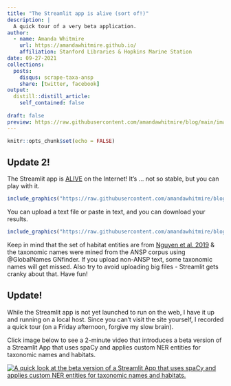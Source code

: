 ```yaml
---
title: "The Streamlit app is alive (sort of!)"
description: |
  A quick tour of a very beta application.
author:
  - name: Amanda Whitmire
    url: https://amandawhitmire.github.io/
    affiliation: Stanford Libraries & Hopkins Marine Station
date: 09-27-2021
collections:
  posts:
    disqus: scrape-taxa-ansp
    share: [twitter, facebook]
output:
  distill::distill_article:
    self_contained: false
    
draft: false
preview: https://raw.githubusercontent.com/amandawhitmire/blog/main/images/streamlit-zygote.jpg
---
```



```r
knitr::opts_chunk$set(echo = FALSE)
```

## Update 2!

The Streamlit app is [ALIVE](https://share.streamlit.io/amandawhitmire/streamlit-ansp/app.py) on the Internet! It's ... not so stable, but you can play with it. 

```r
include_graphics("https://raw.githubusercontent.com/amandawhitmire/blog/main/images/streamlit_app.jpg")
```

You can upload a text file or paste in text, and you can download your results. 

```r
include_graphics("https://raw.githubusercontent.com/amandawhitmire/blog/main/images/download_button.jpg")
```

Keep in mind that the set of habitat entities are from [Nguyen et al. 2019](https://doi.org/10.3897/BDJ.7.e29626) & the taxonomic names were mined from the ANSP corpus using @GlobalNames GNfinder. If you upload non-ANSP text, some taxonomic names will get missed. Also try to avoid uploading big files - Streamlit gets cranky about that. Have fun!

## Update! 

While the Streamlit app is not yet launched to run on the web, I have it up and running on a local host. Since you can't visit the site yourself, I recorded a quick tour (on a Friday afternoon, forgive my slow brain).

Click image below to see a 2-minute video that introduces a beta version of a Streamlit App that uses spaCy and applies custom NER entities for taxonomic names and habitats. 

[![A quick look at the beta version of a Streamlit App that uses spaCy and applies custom NER entities for taxonomic names and habitats.](http://img.youtube.com/vi/wDoLmADXh00/0.jpg)](https://www.youtube.com/watch?v=wDoLmADXh00 "ANSP Streamlit demo")

